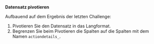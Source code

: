 **Datensatz pivotieren**


Aufbauend auf dem Ergebnis der letzten Challenge:

1. Pivotieren Sie den Datensatz in das Langformat.
2. Begrenzen Sie beim Pivotieren die Spalten auf die Spalten mit dem Namen `actiondetails_`.


